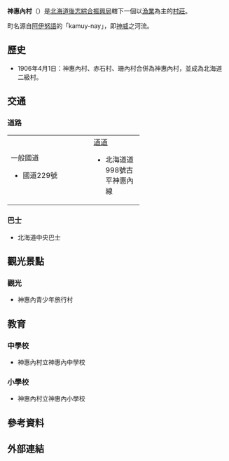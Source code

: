 {{日本町村
| 自治體名=神惠內
| 町村=村
| 圖像=[[File:Refresh_Plaza_Onsen998.JPG|240px]]
| 圖像說明=[[神惠內溫泉|神惠內溫泉]]的充電廣場溫泉998浴場
| 町村章=[[File:Symbol_of_Kamoenai,_Hokkaido.svg|100px]]
| 日文原名=神恵内村
| 平假名=かもえないむら
| 羅馬字拼音=Kamoenai-mura
| 都道府縣=北海道
| 支廳=後志綜合振興局
| 郡=古宇郡
| 編號=01404-4
| 面積=147.71
| 邊界未定=
| 人口=827
| 統計時間=2020年4月30日
| 自治體=[[泊村|泊村]]、[[古平町|古平町]]、[[積丹町|積丹町]]
| 樹=[[冷杉|冷杉]]
| 花=
| 鳥=
| 其他象徵物=村魚
| 其他象徵=[[大麻哈魚|大麻哈魚]]
| 首長=[[高橋昌幸|高橋昌幸]]
| 卸任日期=
| 議員數=8
| 郵遞區號=045-0301
| 所在地=古宇郡神惠內村大字神惠內村81番地之4
| 電話號碼=135-76-5011
| 外部連結=http://www.vill.kamoenai.hokkaido.jp/
| 經度=
| 緯度=
| 地圖=[[File:Kamoenai_in_Shiribeshi_Subprefecture.gif|250px]]
| 註記=人口：[http://www.pref.hokkaido.lg.jp/sk/tuk/900brr/index.htm 北海道官方網頁]
}}
'''神惠內村'''（{{jpn|j=神恵内村|hg=かもえないむら|rm=Kamoenai mura|f=y}}）是[[北海道|北海道]][[後志綜合振興局|後志綜合振興局]]轄下一個以[[漁業|漁業]]為主的[[村莊|村莊]]。

町名源自[[阿伊努語|阿伊努語]]的「kamuy-nay」，即[[神威|神威]]之河流。

==歷史==
*1906年4月1日：神惠內村、赤石村、珊內村合併為神惠內村，並成為北海道二級村。

==交通==
===道路===

{| width="60%"
|-----
| valign="top" width="50%" |
;一般國道
* 國道229號
| valign="top" |
<!----;[[主要地方道|主要地方道]]---->
;[[都道府縣道|道道]]
* 北海道道998號古平神惠內線
|}

===巴士===
* 北海道中央巴士

==觀光景點==
===觀光===
* 神惠內青少年旅行村

==教育==
===中學校===
* 神惠內村立神惠內中學校

===小學校===
* 神惠內村立神惠內小學校

==參考資料==
{{reflist}}

== 外部連結 ==
{{Commonscat|Kamoenai, Hokkaido}}

{{後志支廳}}
{{Authority control}}